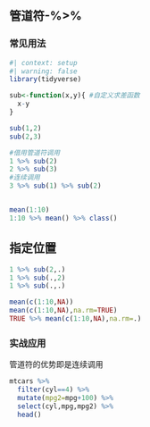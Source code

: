 ## 管道符-%\>%

### 常见用法

```r
#| context: setup
#| warning: false
library(tidyverse)

sub<-function(x,y){ #自定义求差函数
  x-y
}

sub(1,2)
sub(2,3)
```

```r
#借用管道符调用
1 %>% sub(2)
2 %>% sub(3)
#连续调用
3 %>% sub(1) %>% sub(2)


mean(1:10)
1:10 %>% mean() %>% class()
```

## 指定位置

```r
1 %>% sub(2,.)
1 %>% sub(.,2)
1 %>% sub(.,.)

mean(c(1:10,NA))
mean(c(1:10,NA),na.rm=TRUE)
TRUE %>% mean(c(1:10,NA),na.rm=.)
```

### 实战应用

管道符的优势即是连续调用

```r
mtcars %>%
  filter(cyl==4) %>%
  mutate(mpg2=mpg+100) %>%
  select(cyl,mpg,mpg2) %>%
  head()
```
